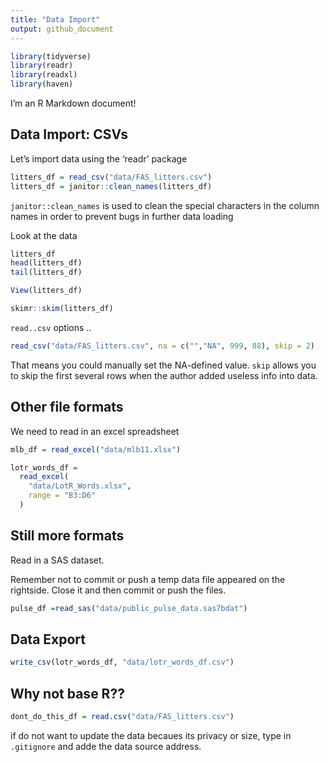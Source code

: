 ```yaml
---
title: "Data Import"
output: github_document
---
```


```r
library(tidyverse)
library(readr)
library(readxl)
library(haven)
```


I'm an R Markdown document! 

## Data Import: CSVs

Let's import data using the 'readr' package

```r
litters_df = read_csv("data/FAS_litters.csv")
litters_df = janitor::clean_names(litters_df)
```
`janitor::clean_names` is used to clean the special characters in the column names in order to prevent bugs in further data loading


Look at the data

```r
litters_df
head(litters_df)
tail(litters_df)
```


```r
View(litters_df)
```

```r
skimr::skim(litters_df)
```

`read..csv` options ..

```r
read_csv("data/FAS_litters.csv", na = c("","NA", 999, 88), skip = 2)
```
That means you could manually set the NA-defined value.
`skip` allows you to skip the first several rows when the author added useless info into data.


## Other file formats

We need to read in an excel spreadsheet
```r
mlb_df = read_excel("data/mlb11.xlsx")
```

```r
lotr_words_df = 
  read_excel(
    "data/LotR_Words.xlsx",
    range = "B3:D6"
  )
```

## Still more formats

Read in a SAS dataset.

Remember not to commit or push a temp data file appeared on the rightside. Close it and then commit or push the files.
```r
pulse_df =read_sas("data/public_pulse_data.sas7bdat")
```


## Data Export
```r
write_csv(lotr_words_df, "data/lotr_words_df.csv")
```


## Why not base R??

```r
dont_do_this_df = read.csv("data/FAS_litters.csv")
```

if do not want to update the data becaues its privacy or size, type in `.gitignore` and adde the data source address.